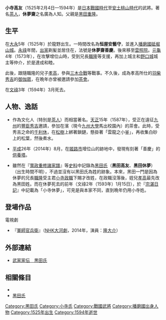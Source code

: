{{日本武士
|名稱= 小寺 高友
|圖片名稱= 
|圖片大小= 
|圖片說明= 
|時代= [[日本戰國時代|日本戰國時代]]—[[安土桃山時代|安土桃山時代]]
|出生日期= [[大永|大永]]5年1月12日（1525年2月4日）
|出生地點= 
|逝世日期= [[文祿|文祿]]3年（1594年）3月
|逝世地點= 
|假名= 
|羅馬字= 
|幼名= 
|改名= 小寺高友→恒屋安藝守→小寺休夢
|别名= 千太夫（通稱）
|諡号= 
|神号= 
|戒名= 地藏院善慶（『[[廣峯神社|廣峯神社]]文書』）、休夢齋善慶（『廣峯神社文書』）、安藝守法印（『[[芥田文書|芥田文書]]』）
|洗禮名= 
|墓所= 
|朝廷官位= 
|幕府職位= 
|主君= [[小寺政職|小寺政職]]→[[織田信長|織田信長]]→[[豐臣秀吉|豐臣秀吉]]
|藩= 
|氏族= {{tsl|ja|小寺氏}}→[[恒屋氏|恒屋氏]]→小寺氏→[[黑田氏|黑田氏]]？（自稱{{tsl|ja|宇多源氏}}）（『[[寬政重修諸家譜|寬政重修諸家譜]]』）
|父母= 父：[[黑田重隆|黑田重隆]]
|養父= 
|養母= 
|兄弟= 兄：[[黑田職隆|黑田職隆]]<BR>弟：[[井手友氏|井手友氏]]、[[松井重孝|松井重孝]]
|姐妹= 
|正室= 不詳
|側室= 
|嗣子= [[黑田宇兵衛|黑田宇兵衛]]
|嗣女= 
|養子= 
|養女= 
}}
{{japanese|japanese=小寺 高友|kana=こでら たかとも|romaji=Kodera Takatomo}}
'''小寺高友'''（1525年2月4日—1594年）是[[日本戰國時代|日本戰國時代]]至[[安土桃山時代|安土桃山時代]]的武將。著名[[茶人|茶人]]，'''休夢齋'''之名廣為人知。父親是[[黑田重隆|黑田重隆]]。

== 生平 ==
在[[大永|大永]]5年（1525年）於龍野出生。一時間改名為'''恒屋安藝守'''，並進入[[播磨國|播磨國]][[砥堀山城|砥堀山城]]。[[永祿|永祿]]年間，[[出家|出家]]剃髪並居住在{{tsl|ja|増位山|增位山}}{{tsl|ja|地蔵院|地藏院}}，法號是'''休夢齋善慶'''。後來移至[[雲照院|雲照院]]。[[元龜|元龜]]4年（1573年），在{{tsl|ja|別所氏}}攻擊增位山時，受到兄長[[黑田職隆|職隆]]等支援，再加上{{tsl|ja|志方城}}城主{{tsl|ja|櫛橋氏}}和[[野口城|野口城]]城主{{tsl|ja|長井氏}}等仲介，於是達成和睦。

此後，跟隨職隆的兒子[[黑田孝高|孝高]]，參與[[三木合戰|三木合戰]]等戰事。不久後，成為孝高所仕的[[羽柴秀吉|羽柴秀吉]]的[[御伽眾|御伽眾]]，在晩年亦曾被邀請參加[[茶會|茶會]]。

在[[文祿|文祿]]3年（1594年）3月死去。

== 人物、逸話 ==
*作為文化人（特別是[[茶人|茶人]]）而相當著名。[[天正_(日本)|天正]]15年（1587年），受正在遠征[[九州_(日本)|九州]]的[[豐臣秀吉|豐臣秀吉]]邀請，參加在濱（現今[[九州大學|九州大學]]馬出校園內）的茶會。此時，受秀吉之命的[[千利休|千利休]]，在[[松樹|松樹]]上綁著鎖鏈，懸掛著「雲龍之小釜」，再收集白砂上的松葉，然後煮水。

*[[平成|平成]]26年（2014年）8月，在[[姬路市|姬路市]]增位山的{{tsl|ja|随願寺}}{{tsl|ja|地蔵院|地藏院}}跡地中，發現有刻著「善慶」的[[供養塔|供養塔]]。

*雖然在『[[寬政重修諸家譜|寬政重修諸家譜]]』等[[史料|史料]]中記錄為[[黑田氏|黑田氏]]（'''黑田高友'''、'''黑田休夢'''）（出生時間不明），不過並沒有以黑田氏為姓的跡象。本來，黑田一門是因為休夢的兄長[[黑田職隆|職隆]]受主君[[小寺政職|小寺政職]]下賜才改姓{{tsl|ja|小寺氏}}，在政職沒落後，姪兒[[黑田孝高|孝高]]最先改為黑田姓。而在休夢死去的前年（文祿2年（1593年）1月15日），於『[[宗湛日記|宗湛日記]]』中記載為「小寺休夢」，可見是與本家不同，直到晩年仍用小寺姓。

== 登場作品 ==
;電視劇
*『[[軍師官兵衛|軍師官兵衛]]』（[[NHK大河劇|NHK大河劇]]，2014年，演員：[[隆大介|隆大介]]）

== 外部連結 ==
*[http://www2.harimaya.com/sengoku/html/kuroda_k.html 武家家伝＿黒田氏] {{Wayback|url=http://www2.harimaya.com/sengoku/html/kuroda_k.html |date=20201202094155 }}

== 相關條目 ==
*{{tsl|ja|小寺氏}}
*[[黑田氏|黑田氏]]

[[Category:黑田氏|Category:黑田氏]]
[[Category:小寺氏|Category:小寺氏]]
[[Category:戰國武將|Category:戰國武將]]
[[Category:播磨國出身人物|Category:播磨國出身人物]]
[[Category:1525年出生|Category:1525年出生]]
[[Category:1594年逝世|Category:1594年逝世]]